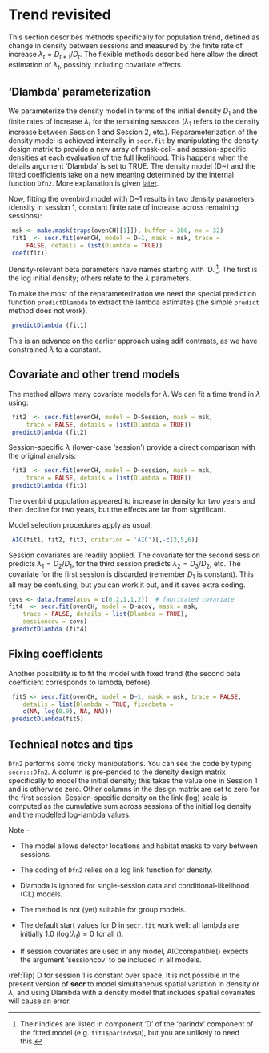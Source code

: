 # Trend revisited {#Trend}

This section describes methods specifically for population trend, defined as change in density between sessions and measured by the finite rate of increase $\lambda_t = D_{t+1} / D_t$. The flexible methods described here allow the direct estimation of $\lambda_t$, possibly including covariate effects. 

## 'Dlambda' parameterization
\index{Trend!Dlambda}
\index{Parameterization!Dlambda}

We parameterize the density model in terms of the initial density $D_1$ and the finite rates of increase $\lambda_t$ for the remaining sessions ($\lambda_1$ refers to the density increase between Session 1 and Session 2, etc.). Reparameterization of the density model is achieved internally in `secr.fit` by manipulating the density design matrix to provide a new array of mask-cell- and session-specific densities at each evaluation of the full likelihood. This happens when the details argument 'Dlambda' is set to TRUE. The density model (D~) and the fitted coefficients take on a new meaning determined by the internal function `Dfn2`. More explanation is given [later](#Review).
 
 Now, fitting the ovenbird model with D~1 results in two density parameters (density in session 1, constant finite rate of increase across remaining sessions):
```r
 msk <- make.mask(traps(ovenCH[[1]]), buffer = 300, nx = 32)
 fit1  <- secr.fit(ovenCH, model = D~1, mask = msk, trace = 
     FALSE, details = list(Dlambda = TRUE))
 coef(fit1)
```
 
 Density-relevant beta parameters have names starting with 'D.'[^trend1]. The first is the log initial density; others relate to the $\lambda$ parameters.
 
 [^trend1]: Their indices are listed in component 'D' of the 'parindx' component of the fitted model (e.g. `fit1$parindx$D`), but you are unlikely to need this.
 
 To make the most of the reparameterization we need the special prediction function `predictDlambda` to extract the lambda estimates (the simple `predict` method does not work).
 
```r
 predictDlambda (fit1)
```
 
 This is an advance on the earlier approach using sdif contrasts, as we have constrained $\lambda$ to a constant. 
 
## Covariate and other trend models
 
 The method allows many covariate models for $\lambda$. We can fit a time trend in $\lambda$ using:
  
```r
 fit2  <- secr.fit(ovenCH, model = D~Session, mask = msk, 
     trace = FALSE, details = list(Dlambda = TRUE))
 predictDlambda (fit2)
```
 
 Session-specific $\lambda$ (lower-case 'session') provide a direct comparison with the original analysis:
  
```r
 fit3  <- secr.fit(ovenCH, model = D~session, mask = msk, 
     trace = FALSE, details = list(Dlambda = TRUE))
 predictDlambda (fit3)
```
 
The ovenbird population appeared to increase in density for two years and then decline for two years, but the effects are far from significant.
 
 Model selection procedures apply as usual:
```r
 AIC(fit1, fit2, fit3, criterion = 'AIC')[,-c(2,5,6)]
```
 
Session covariates are readily applied. The covariate for the second session predicts $\lambda_1 = D_2/D_1$, for the third session predicts $\lambda_2 = D_3/D_2$, etc. The covariate for the first session is discarded (remember $D_1$ is constant). This all may be confusing, but you can work it out, and it saves extra coding.
 
```r
covs <- data.frame(acov = c(0,2,1,1,2))  # fabricated covariate
fit4  <- secr.fit(ovenCH, model = D~acov, mask = msk, 
    trace = FALSE, details = list(Dlambda = TRUE), 
    sessioncov = covs)
 predictDlambda (fit4)
```
 
## Fixing coefficients
 
 Another possibility is to fit the model with fixed trend (the second beta coefficient corresponds to lambda, before). 
 
```r
 fit5 <- secr.fit(ovenCH, model = D~1, mask = msk, trace = FALSE,
    details = list(Dlambda = TRUE, fixedbeta = 
    c(NA, log(0.9), NA, NA)))
 predictDlambda(fit5)
```
 
 <!-- For comparison, this can be achieved more conventionally by fixing the  -->
  <!-- beta coefficient in a model with log-linear trend over sessions (D~Session): -->
  
  <!--```{r fixedbeta2, cache = TRUE} -->
  <!-- fit6 <- secr.fit(ovenCH, model = D~Session, mask = msk, trace = FALSE, -->
                         <!--     details = list(Dlambda = FALSE, fixedbeta = c(NA, log(0.9), NA, NA))) -->
  <!-- t(sapply(predict(fit6), '[', 'D', )) -->
  <!--``` -->
  
## Technical notes and tips {#Review}
  
  `Dfn2` performs some tricky manipulations. You can see the code by typing `secr:::Dfn2`. A column is pre-pended to the density design matrix specifically to model the initial density; this takes the value one in Session 1 and is otherwise zero. Other columns in the design matrix are set to zero for the first session. Session-specific density on the link (log) scale is computed as the cumulative sum across sessions of the initial log density and the modelled log-lambda values.
 
 Note --
  
  * The model allows detector locations and habitat masks to vary between sessions.
 
 * The coding of `Dfn2` relies on a log link function for density.
 
 * Dlambda is ignored for single-session data and conditional-likelihood (CL) models.
 
 * The method is not (yet) suitable for group models.
 
 * The default start values for D in `secr.fit` work well: all lambda are initially 1.0 ($\mbox{log}(\lambda_t) = 0$ for all $t$).
 
 * If session covariates are used in any model, AICcompatible() expects the argument 'sessioncov' to be included in all models.
 
(ref:Tip) D for session 1 is constant over space. It is not possible in the present version of **secr** to model simultaneous spatial variation in density or $\lambda$, and using Dlambda with a density model that includes spatial covariates will cause an error.
 
 <!-- (ref:Tip) Underestimation of sampling variance is expected when a trend model is fitted to temporal samples with incomplete population turnover between sessions. The product likelihood assumes a new realisation of the underlying population process for each session. If in actuality much of the sampled population remains the same (the same individuals in the same home ranges) then the precision of the trend coefficient will be overstated.  -->
  
  <!-- The effect is often small. Possible solutions are to fit an open population model (e.g., in **openCR** [@es20]) or to apply some form of bootstrapping. -->
  